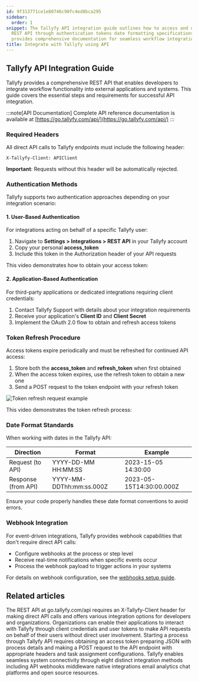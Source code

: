 ```yaml
---
id: 9f313771ce1e80746c90fc4ed8bca295
sidebar:
  order: 1
snippet: The Tallyfy API integration guide outlines how to access and utilize the
  REST API through authentication tokens date formatting specifications webhooks and
  provides comprehensive documentation for seamless workflow integration.
title: Integrate with Tallyfy using API
---
```


## Tallyfy API Integration Guide

Tallyfy provides a comprehensive REST API that enables developers to integrate workflow functionality into external applications and systems. This guide covers the essential steps and requirements for successful API integration.

:::note[API Documentation]
Complete API reference documentation is available at [https://go.tallyfy.com/api/](https://go.tallyfy.com/api/)
:::

### Required Headers

All direct API calls to Tallyfy endpoints must include the following header:

```
X-Tallyfy-Client: APIClient
```

**Important**: Requests without this header will be automatically rejected.

### Authentication Methods

Tallyfy supports two authentication approaches depending on your integration scenario:

#### 1. User-Based Authentication

For integrations acting on behalf of a specific Tallyfy user:

1. Navigate to **Settings > Integrations > REST API** in your Tallyfy account
2. Copy your personal **access_token**
3. Include this token in the Authorization header of your API requests

This video demonstrates how to obtain your access token:

<lite-vimeo videoid="326494868"></lite-vimeo>

#### 2. Application-Based Authentication

For third-party applications or dedicated integrations requiring client credentials:

1. Contact Tallyfy Support with details about your integration requirements
2. Receive your application's **Client ID** and **Client Secret**
3. Implement the OAuth 2.0 flow to obtain and refresh access tokens

### Token Refresh Procedure

Access tokens expire periodically and must be refreshed for continued API access:

1. Store both the **access_token** and **refresh_token** when first obtained
2. When the access token expires, use the refresh token to obtain a new one
3. Send a POST request to the token endpoint with your refresh token

![Token refresh request example](https://screenshots.tallyfy.com/file-tucOMxuFnH.png)

This video demonstrates the token refresh process:

<lite-vimeo videoid="326495493"></lite-vimeo>

### Date Format Standards

When working with dates in the Tallyfy API:

| Direction | Format | Example |
|-----------|--------|---------|
| Request (to API) | YYYY-DD-MM HH:MM:SS | 2023-15-05 14:30:00 |
| Response (from API) | YYYY-MM-DDThh:mm:ss.000Z | 2023-05-15T14:30:00.000Z |

Ensure your code properly handles these date format conventions to avoid errors.

### Webhook Integration

For event-driven integrations, Tallyfy provides webhook capabilities that don't require direct API calls:

- Configure webhooks at the process or step level
- Receive real-time notifications when specific events occur
- Process the webhook payload to trigger actions in your systems

For details on webhook configuration, see the [webhooks setup guide](/products/pro/integrations/webhooks/how-to-set-up-webhooks-in-tallyfy/).


## Related articles
<CardGrid>
<LinkTitleCard header="<b>Integrations > Open API</b>" href="/products/pro/integrations/open-api/" > The REST API at go.tallyfy.com/api requires an X-Tallyfy-Client header for making direct API calls and offers various integration options for developers and organizations. </LinkTitleCard>
<LinkTitleCard header="<b>Open Api > API usage as a third-party application instead of a user</b>" href="/products/pro/integrations/open-api/access-api-as-a-third-party-application-instead-of-a-user/" > Organizations can enable their applications to interact with Tallyfy through client credentials and user tokens to make API requests on behalf of their users without direct user involvement. </LinkTitleCard>
<LinkTitleCard header="<b>Open Api > Launch a process using Tallyfy API</b>" href="/products/pro/integrations/open-api/how-to-start-a-process-using-tallyfy-api/" > Starting a process through Tallyfy API requires obtaining an access token preparing JSON with process details and making a POST request to the API endpoint with appropriate headers and task assignment configurations. </LinkTitleCard>
<LinkTitleCard header="<b>Pro > Integrations</b>" href="/products/pro/integrations/" > Tallyfy enables seamless system connectivity through eight distinct integration methods including API webhooks middleware native integrations email analytics chat platforms and open source resources. </LinkTitleCard>
</CardGrid>